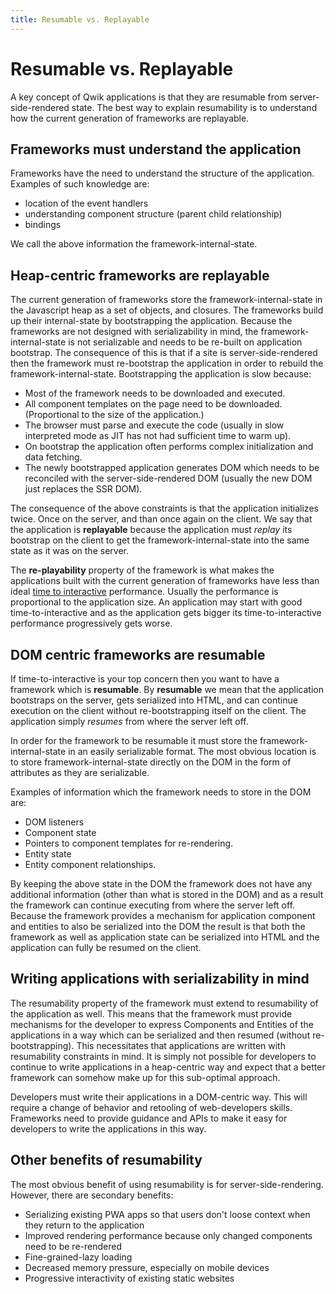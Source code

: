 ```yaml
---
title: Resumable vs. Replayable
---
```


# Resumable vs. Replayable

A key concept of Qwik applications is that they are resumable from server-side-rendered state. The best way to explain resumability is to understand how the current generation of frameworks are replayable.

## Frameworks must understand the application

Frameworks have the need to understand the structure of the application. Examples of such knowledge are:

- location of the event handlers
- understanding component structure (parent child relationship)
- bindings

We call the above information the framework-internal-state.

## Heap-centric frameworks are replayable

The current generation of frameworks store the framework-internal-state in the Javascript heap as a set of objects, and closures. The frameworks build up their internal-state by bootstrapping the application. Because the frameworks are not designed with serializability in mind, the framework-internal-state is not serializable and needs to be re-built on application bootstrap. The consequence of this is that if a site is server-side-rendered then the framework must re-bootstrap the application in order to rebuild the framework-internal-state. Bootstrapping the application is slow because:

- Most of the framework needs to be downloaded and executed.
- All component templates on the page need to be downloaded. (Proportional to the size of the application.)
- The browser must parse and execute the code (usually in slow interpreted mode as JIT has not had sufficient time to warm up).
- On bootstrap the application often performs complex initialization and data fetching.
- The newly bootstrapped application generates DOM which needs to be reconciled with the server-side-rendered DOM (usually the new DOM just replaces the SSR DOM).

The consequence of the above constraints is that the application initializes twice. Once on the server, and than once again on the client. We say that the application is **replayable** because the application must _replay_ its bootstrap on the client to get the framework-internal-state into the same state as it was on the server.

The **re-playability** property of the framework is what makes the applications built with the current generation of frameworks have less than ideal [time to interactive](https://web.dev/interactive/) performance. Usually the performance is proportional to the application size. An application may start with good time-to-interactive and as the application gets bigger its time-to-interactive performance progressively gets worse.

## DOM centric frameworks are resumable

If time-to-interactive is your top concern then you want to have a framework which is **resumable**. By **resumable** we mean that the application bootstraps on the server, gets serialized into HTML, and can continue execution on the client without re-bootstrapping itself on the client. The application simply _resumes_ from where the server left off.

In order for the framework to be resumable it must store the framework-internal-state in an easily serializable format. The most obvious location is to store framework-internal-state directly on the DOM in the form of attributes as they are serializable.

Examples of information which the framework needs to store in the DOM are:

- DOM listeners
- Component state
- Pointers to component templates for re-rendering.
- Entity state
- Entity component relationships.

By keeping the above state in the DOM the framework does not have any additional information (other than what is stored in the DOM) and as a result the framework can continue executing from where the server left off. Because the framework provides a mechanism for application component and entities to also be serialized into the DOM the result is that both the framework as well as application state can be serialized into HTML and the application can fully be resumed on the client.

## Writing applications with serializability in mind

The resumability property of the framework must extend to resumability of the application as well. This means that the framework must provide mechanisms for the developer to express Components and Entities of the applications in a way which can be serialized and then resumed (without re-bootstrapping). This necessitates that applications are written with resumability constraints in mind. It is simply not possible for developers to continue to write applications in a heap-centric way and expect that a better framework can somehow make up for this sub-optimal approach.

Developers must write their applications in a DOM-centric way. This will require a change of behavior and retooling of web-developers skills. Frameworks need to provide guidance and APIs to make it easy for developers to write the applications in this way.

## Other benefits of resumability

The most obvious benefit of using resumability is for server-side-rendering. However, there are secondary benefits:

- Serializing existing PWA apps so that users don't loose context when they return to the application
- Improved rendering performance because only changed components need to be re-rendered
- Fine-grained-lazy loading
- Decreased memory pressure, especially on mobile devices
- Progressive interactivity of existing static websites
